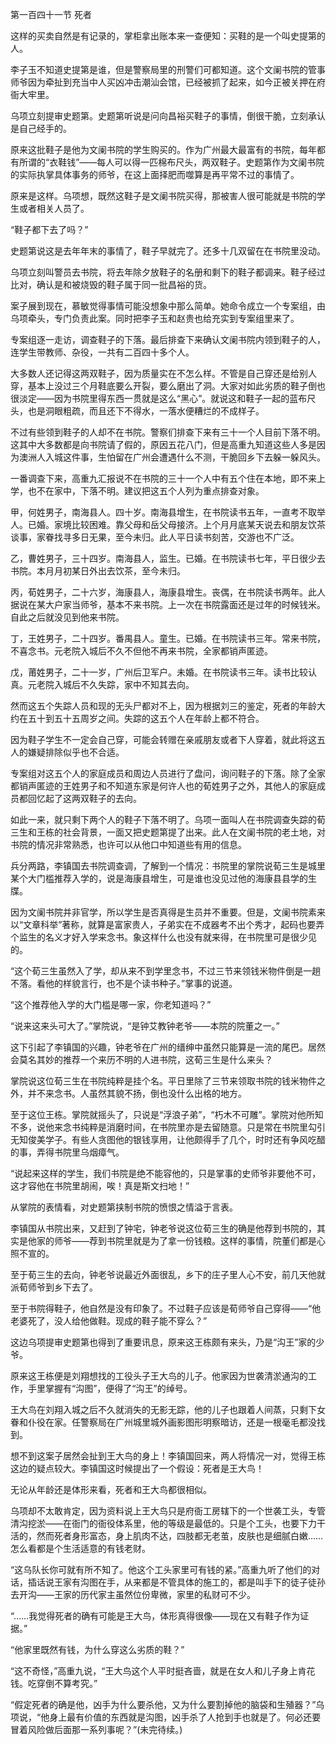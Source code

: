 

第一百四十一节 死者

这样的买卖自然是有记录的，掌柜拿出账本来一查便知：买鞋的是一个叫史提第的人。

李子玉不知道史提第是谁，但是警察局里的刑警们可都知道。这个文阑书院的管事师爷因为牵扯到充当中人买凶冲击潮汕会馆，已经被抓了起来，如今正被关押在府衙大牢里。

乌项立刻提审史题第。史题第听说是问向昌裕买鞋子的事情，倒很干脆，立刻承认是自己经手的。

原来这批鞋子是他为文阑书院的学生购买的。作为广州最大最富有的书院，每年都有所谓的“衣鞋钱”――每人可以得一匹棉布尺头，两双鞋子。史题第作为文阑书院的实际执掌具体事务的师爷，在这上面择肥而噬算是再平常不过的事情了。

原来是这样。乌项想，既然这鞋子是文阑书院买得，那被害人很可能就是书院的学生或者相关人员了。

“鞋子都下去了吗？”

史题第说这是去年年末的事情了，鞋子早就完了。还多十几双留在在书院里没动。

乌项立刻叫警员去书院，将去年除夕放鞋子的名册和剩下的鞋子都调来。鞋子经过比对，确认是和被烧毁的鞋子属于同一批昌裕的货。

案子展到现在，慕敏觉得事情可能没想象中那么简单。她命令成立一个专案组，由乌项牵头，专门负责此案。同时把李子玉和赵贵也给充实到专案组里来了。

专案组逐一走访，调查鞋子的下落。最后排查下来确认文阑书院内领到鞋子的人，连学生带教师、杂役，一共有二百四十多个人。

大多数人还记得这两双鞋子，因为质量实在不怎么样。不管是自己穿还是给别人穿，基本上没过三个月鞋底要么开裂，要么磨出了洞。大家对如此劣质的鞋子倒也很淡定――因为书院里得东西一贯就是这么“黑心”。就说这和鞋子一起的蓝布尺头，也是洞眼粗疏，而且还下不得水，一落水便糟烂的不成样子。

不过有些领到鞋子的人却不在书院。警察们排查下来有三十一个人目前下落不明。这其中大多数都是向书院请了假的，原因五花八门，但是高重九知道这些人多是因为澳洲人入城这件事，生怕留在广州会遭遇什么不测，干脆回乡下去躲一躲风头。

一番调查下来，高重九汇报说不在书院的三十一个人中有五个住在本地，即不来上学，也不在家中，下落不明。建议把这五个人列为重点排查对象。

甲，何姓男子，南海县人。四十岁。南海县增生，在书院读书五年，一直考不取举人。已婚。家境比较困难。靠父母和岳父母接济。上个月月底某天说去和朋友饮茶谈事，家眷找寻多日无果，至今未归。此人平日读书刻苦，交游也不广泛。

乙，曹姓男子，三十四岁。南海县人，监生。已婚。在书院读书七年，平日很少去书院。本月月初某日外出去饮茶，至今未归。

丙，荀姓男子，二十六岁，海康县人，海康县增生。丧偶，在书院读书两年。此人据说在某大户家当师爷，基本不来书院。上一次在书院露面还是过年的时候钱米。自此之后就没见到他来书院。

丁，王姓男子，二十四岁。番禺县人。童生。已婚。在书院读书三年。常来书院，不喜念书。元老院入城后不久不但他不再来书院，全家都销声匿迹。

戊，莆姓男子，二十一岁，广州后卫军户。未婚。在书院读书三年。读书比较认真。元老院入城后不久失踪，家中不知其去向。

然而这五个失踪人员和现的无头尸都对不上，因为根据刘三的鉴定，死者的年龄大约在五十到五十五周岁之间。失踪的这五个人在年龄上都不符合。

因为鞋子学生不一定会自己穿，可能会转赠在亲戚朋友或者下人穿着，就此将这五人的嫌疑排除似乎也不合适。

专案组对这五个人的家庭成员和周边人员进行了盘问，询问鞋子的下落。除了全家都销声匿迹的王姓男子和不知道东家是何许人也的荀姓男子之外，其他人的家庭成员都回忆起了这两双鞋子的去向。

如此一来，就只剩下两个人的鞋子下落不明了。乌项一面叫人在书院调查失踪的荀三生和王栋的社会背景，一面又把史题第提了出来。此人在文阑书院的老土地，对书院的情况非常熟悉，也许可以从他口中知道些有用的信息。

兵分两路，李镇国去书院调查调，了解到一个情况：书院里的掌院说荀三生是城里某个大门槛推荐入学的，说是海康县增生，可是谁也没见过他的海康县县学的生牒。

因为文阑书院并非官学，所以学生是否真得是生员并不重要。但是，文阑书院素来以“文章科举”著称，就算是富家贵人，子弟实在不成器考不出个秀才，起码也要弄个监生的名义才好入学来念书。象这样什么也没有就来得，在书院里可是很少见的。

“这个荀三生虽然入了学，却从来不到学里念书，不过三节来领钱米物件倒是一趟不落。看他的样貌言行，也不是个读书种子。”掌事的说道。

“这个推荐他入学的大门槛是哪一家，你老知道吗？”

“说来这来头可大了。”掌院说，“是钟艾教钟老爷――本院的院董之一。”

这下引起了李镇国的兴趣，钟老爷在广州的缙绅中虽然只能算是一流的尾巴。居然会莫名其妙的推荐一个来历不明的人进书院，这荀三生是什么来头？

掌院说这位荀三生在书院纯粹是挂个名。平日里除了三节来领取书院的钱米物件之外，并不来念书。人虽然其貌不扬，倒也没什么出格的地方。

至于这位王栋。掌院就摇头了，只说是“浮浪子弟”，“朽木不可雕”。掌院对他所知不多，说他来念书纯粹是消磨时间，在书院里亦是去留随意。只是常在书院里勾引无知俊美学子。有些人贪图他的银钱享用，让他颇得手了几个，时时还有争风吃醋的事，弄得书院里乌烟瘴气。

“说起来这样的学生，我们书院是绝不能容他的，只是掌事的史师爷非要他不可，这才容他在书院里胡闹，唉！真是斯文扫地！”

从掌院的表情看，对史题第挟制书院的愤恨之情溢于言表。

李镇国从书院出来，又赶到了钟宅，钟老爷说这位荀三生的确是他荐到书院的，其实是他家的师爷――荐到书院里就是为了拿一份钱粮。这样的事情，院董们都是心照不宣的。

至于荀三生的去向，钟老爷说最近外面很乱，乡下的庄子里人心不安，前几天他就派荀师爷到乡下去了。

至于书院得鞋子，他自然是没有印象了。不过鞋子应该是荀师爷自己穿得――“他老婆死了，没人给他做鞋。现成的鞋子能不穿么？”

这边乌项提审史题第也得到了重要讯息，原来这王栋颇有来头，乃是“沟王”家的少爷。

原来这王栋便是刘翔想找的工役头子王大鸟的儿子。他家因为世袭清淤通沟的工作，手里掌握有“沟图”，便得了“沟王”的绰号。

王大鸟在刘翔入城之后不久就消失的无影无踪，他的儿子也跟着人间蒸，只剩下女眷和仆役在家。任警察局在广州城里城外画影图形明察暗访，还是一根毫毛都没找到。

想不到这案子居然会扯到王大鸟的身上！李镇国回来，两人将情况一对，觉得王栋这边的疑点较大。李镇国这时候提出了一个假设：死者是王大鸟！

无论从年龄还是体形来看，死者和王大鸟都很相似。

乌项却不太敢肯定，因为资料说上王大鸟只是府衙工房辖下的一个世袭工头，专管清沟挖淤――在衙门的衙役体系里，他的等级是最低的。只是个工头，也要下力干活的，然而死者身形富态，身上肌肉不达，四肢都无老茧，皮肤也是细腻白嫩……怎么看都是个生活适意的有钱老财。

“这乌队长你可就有所不知了。他这个工头家里可有钱的紧。”高重九听了他们的对话，插话说王家有沟图在手，从来都是不管具体的施工的，都是叫手下的徒子徒孙去开沟――王家的历代家主虽然位份卑微，家里的私财可不少。

“……我觉得死者的确有可能是王大鸟，体形真得很像――现在又有鞋子作为证据。”

“他家里既然有钱，为什么穿这么劣质的鞋？”

“这不奇怪，”高重九说，“王大鸟这个人平时挺吝啬，就是在女人和儿子身上肯花钱。吃穿倒不算考究。”

“假定死者的确是他，凶手为什么要杀他，又为什么要割掉他的脑袋和生殖器？”乌项说，“他身上最有价值的东西就是沟图，凶手杀了人抢到手也就是了。何必还要冒着风险做后面那一系列事呢？”(未完待续。)

